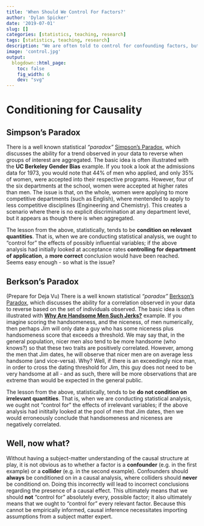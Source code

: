 ```yaml
---
title: 'When Should We Control For Factors?'
author: 'Dylan Spicker'
date: '2019-07-01'
slug: []
categories: [statistics, teaching, research]
tags: [statistics, teaching, research]
description: "We are often told to control for confounding factors, but when should we?"
image: 'control.jpg'
output:
  blogdown::html_page:
    toc: false
    fig_width: 6
    dev: "svg"
---
```

# Conditioning for Causality
## Simpson's Paradox
There is a well known statistical *"paradox"* [Simpson's Paradox](https://en.wikipedia.org/wiki/Simpson%27s_paradox), which discusses the ability for a trend observed in your data to reverse when groups of interest are aggregated. The basic idea is often illustrated with the **UC Berkeley Gender Bias** example. If you took a look at the admissions data for 1973, you would note that 44% of men who applied, and only 35% of women, were accepted into their respective programs. However, four of the six departments at the school, women were accepted at higher rates than men. The issue is that, on the whole, women were applying to more competitive departments (such as English), where mentended to apply to less competitive disciplines (Engineering and Chemistry). This creates a scenario where there is no explicit discrimination at any department level, but it appears as though there is when aggregated.

The lesson from the above, statistically, tends to be **condition on relevant quantities**. That is, when we are conducting statistical analysis, we ought to "control for" the effects of possibly influential variables; if the above analysis had initially looked at acceptance rates **controlling for department of application**, a **more correct** conclusion would have been reached. Seems easy enough - so what is the issue?

## Berkson's Paradox
(Prepare for Deja Vu) There is a well known statistical *"paradox"* [Berkson's Paradox](https://en.wikipedia.org/wiki/Berkson%27s_paradox), which discusses the ability for a correlation observed in your data to reverse based on the set of individuals observed. The basic idea is often illustrated with [**Why Are Handsome Men Such Jerks?**](https://slate.com/human-interest/2014/06/berksons-fallacy-why-are-handsome-men-such-jerks.html) example. If you imagine scoring the handsomeness, and the niceness, of men numerically, then perhaps Jim will only date a guy who has some niceness plus handsomeness score that exceeds a threshold. We may say that, in the general population, nicer men also tend to be more handsome (who knows?) so that these two traits are positively correlated. However, among the men that Jim dates, he will observe that nicer men are on average less handsome (and vice-versa). Why? Well, if there is an exceedingly nice man, in order to cross the dating threshold for Jim, this guy does not need to be very handsome at all - and as such, there will be more observations that are extreme than would be expected in the general public.

The lesson from the above, statistically, tends to be **do not condition on irrelevant quantities**. That is, when we are conducting statistical analysis, we ought not "control for" the effects of irrelevant variables; if the above analysis had inititally looked at the pool of men that Jim dates, then we would erroneously conclude that handsomeness and niceness are negatively correlated. 

## Well, now what?
Without having a subject-matter understanding of the causal structure at play, it is not obvious as to whether a factor is a **confounder** (e.g. in the first example) or a **collider** (e.g. in the second example). Confounders should **always** be conditioned on in a causal analysis, where colliders should **never** be conditiond on. Doing this incorrectly will lead to incorrect conclusions regarding the presence of a causal effect. This ultimately means that we should **not** "control for" absolutely every, possible factor; it also ultimately means that we ought to "control for" every relevant factor. Because this cannot be empirically informed, causal inference necessitates importing assumptions from a subject matter expert.
